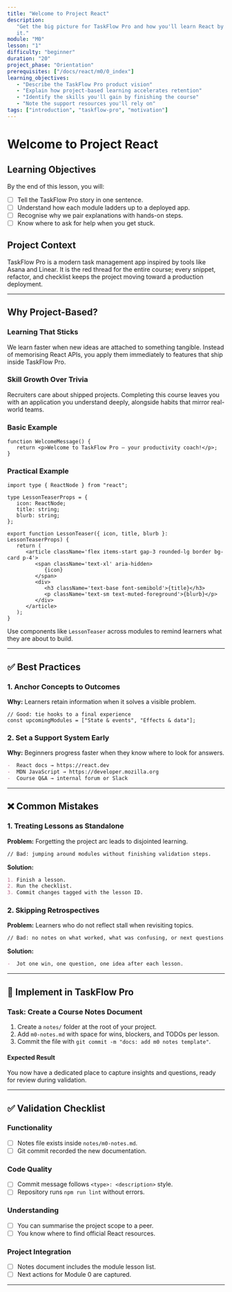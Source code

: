 ```yaml
---
title: "Welcome to Project React"
description:
   "Get the big picture for TaskFlow Pro and how you'll learn React by building
   it."
module: "M0"
lesson: "1"
difficulty: "beginner"
duration: "20"
project_phase: "Orientation"
prerequisites: ["/docs/react/m0/0_index"]
learning_objectives:
   - "Describe the TaskFlow Pro product vision"
   - "Explain how project-based learning accelerates retention"
   - "Identify the skills you'll gain by finishing the course"
   - "Note the support resources you'll rely on"
tags: ["introduction", "taskflow-pro", "motivation"]
---
```


# Welcome to Project React

## Learning Objectives

By the end of this lesson, you will:

-  [ ] Tell the TaskFlow Pro story in one sentence.
-  [ ] Understand how each module ladders up to a deployed app.
-  [ ] Recognise why we pair explanations with hands-on steps.
-  [ ] Know where to ask for help when you get stuck.

## Project Context

TaskFlow Pro is a modern task management app inspired by tools like Asana and
Linear. It is the red thread for the entire course; every snippet, refactor, and
checklist keeps the project moving toward a production deployment.

---

## Why Project-Based?

### Learning That Sticks

We learn faster when new ideas are attached to something tangible. Instead of
memorising React APIs, you apply them immediately to features that ship inside
TaskFlow Pro.

### Skill Growth Over Trivia

Recruiters care about shipped projects. Completing this course leaves you with
an application you understand deeply, alongside habits that mirror real-world
teams.

### Basic Example

```tsx
function WelcomeMessage() {
   return <p>Welcome to TaskFlow Pro — your productivity coach!</p>;
}
```

### Practical Example

```tsx
import type { ReactNode } from "react";

type LessonTeaserProps = {
   icon: ReactNode;
   title: string;
   blurb: string;
};

export function LessonTeaser({ icon, title, blurb }: LessonTeaserProps) {
   return (
      <article className='flex items-start gap-3 rounded-lg border bg-card p-4'>
         <span className='text-xl' aria-hidden>
            {icon}
         </span>
         <div>
            <h3 className='text-base font-semibold'>{title}</h3>
            <p className='text-sm text-muted-foreground'>{blurb}</p>
         </div>
      </article>
   );
}
```

Use components like `LessonTeaser` across modules to remind learners what they
are about to build.

---

## ✅ Best Practices

### 1. Anchor Concepts to Outcomes

**Why:** Learners retain information when it solves a visible problem.

```tsx
// Good: tie hooks to a final experience
const upcomingModules = ["State & events", "Effects & data"];
```

### 2. Set a Support System Early

**Why:** Beginners progress faster when they know where to look for answers.

```md
-  React docs → https://react.dev
-  MDN JavaScript → https://developer.mozilla.org
-  Course Q&A → internal forum or Slack
```

---

## ❌ Common Mistakes

### 1. Treating Lessons as Standalone

**Problem:** Forgetting the project arc leads to disjointed learning.

```md
// Bad: jumping around modules without finishing validation steps.
```

**Solution:**

```md
1. Finish a lesson.
2. Run the checklist.
3. Commit changes tagged with the lesson ID.
```

### 2. Skipping Retrospectives

**Problem:** Learners who do not reflect stall when revisiting topics.

```md
// Bad: no notes on what worked, what was confusing, or next questions.
```

**Solution:**

```md
-  Jot one win, one question, one idea after each lesson.
```

---

## 🔨 Implement in TaskFlow Pro

### Task: Create a Course Notes Document

1. Create a `notes/` folder at the root of your project.
2. Add `m0-notes.md` with space for wins, blockers, and TODOs per lesson.
3. Commit the file with `git commit -m "docs: add m0 notes template"`.

#### Expected Result

You now have a dedicated place to capture insights and questions, ready for
review during validation.

---

## ✅ Validation Checklist

### Functionality

-  [ ] Notes file exists inside `notes/m0-notes.md`.
-  [ ] Git commit recorded the new documentation.

### Code Quality

-  [ ] Commit message follows `<type>: <description>` style.
-  [ ] Repository runs `npm run lint` without errors.

### Understanding

-  [ ] You can summarise the project scope to a peer.
-  [ ] You know where to find official React resources.

### Project Integration

-  [ ] Notes document includes the module lesson list.
-  [ ] Next actions for Module 0 are captured.

---

